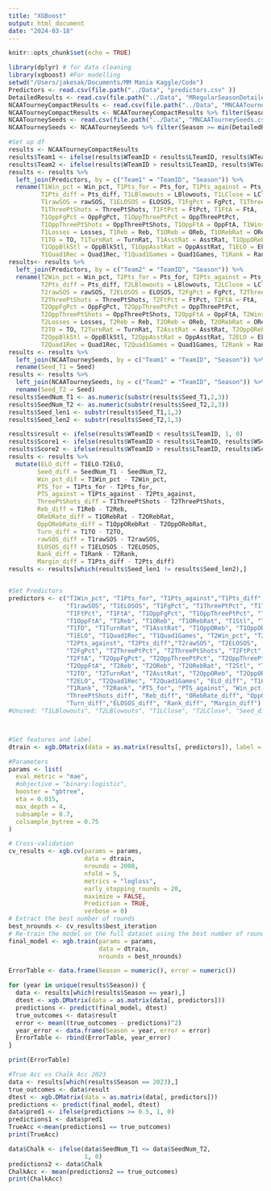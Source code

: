 ```yaml
---
title: "XGBoost"
output: html_document
date: "2024-03-18"
---
```


```r
knitr::opts_chunk$set(echo = TRUE)
```

```r
library(dplyr) # for data cleaning
library(xgboost) #For modelling
setwd("/Users/jakesak/Documents/MM Mania Kaggle/Code")
Predictors <- read.csv(file.path("../Data", "predictors.csv" ))
DetailedResults <- read.csv(file.path("../Data", "MRegularSeasonDetailedResults.csv" ))
NCAATourneyCompactResults <- read.csv(file.path("../Data", "MNCAATourneyCompactResults.csv" ))
NCAATourneyCompactResults <- NCAATourneyCompactResults %>% filter(Season >= min(DetailedResults$Season))
NCAATourneySeeds <- read.csv(file.path("../Data", "MNCAATourneySeeds.csv" ))
NCAATourneySeeds <- NCAATourneySeeds %>% filter(Season >= min(DetailedResults$Season))
```

```r
#Set up df
results <- NCAATourneyCompactResults
results$Team1 <- ifelse(results$WTeamID < results$LTeamID, results$WTeamID, results$LTeamID)
results$Team2 <- ifelse(results$WTeamID > results$LTeamID, results$WTeamID, results$LTeamID)
results <- results %>% 
  left_join(Predictors, by = c("Team1" = "TeamID", "Season")) %>% 
  rename(T1Win_pct = Win_pct, T1Pts_for = Pts_for, T1Pts_against = Pts_against, 
         T1Pts_diff = Pts_diff, T1LBlowouts = LBlowouts, T1LClose = LClose, 
         T1rawSOS = rawSOS, T1ELOSOS = ELOSOS, T1FgPct = FgPct, T1ThreePtPct = ThreePtPct, 
         T1ThreePtShots = ThreePtShots, T1FtPct = FtPct, T1FtA = FtA,
         T1OppFgPct = OppFgPct, T1OppThreePtPct = OppThreePtPct, 
         T1OppThreePtShots = OppThreePtShots, T1OppFtA = OppFtA, T1Wins = Wins, 
         T1Losses = Losses, T1Reb = Reb, T1OReb = OReb, T1ORebRat = ORebRat, T1Stl = Stl, T1Blk = Blk,
         T1TO = TO, T1TurnRat = TurnRat, T1AsstRat = AsstRat, T1OppOReb = OppOReb, T1OppORebRat = OppORebRat, 
         T1OppBlkStl = OppBlkStl, T1OppAsstRat = OppAsstRat, T1ELO = ELO,
         T1Quad1Rec = Quad1Rec, T1Quad1Games = Quad1Games, T1Rank = Rank)
results<- results %>% 
  left_join(Predictors, by = c("Team2" = "TeamID", "Season")) %>% 
  rename(T2Win_pct = Win_pct, T2Pts_for = Pts_for, T2Pts_against = Pts_against,
         T2Pts_diff = Pts_diff, T2LBlowouts = LBlowouts, T2LClose = LClose, 
         T2rawSOS = rawSOS, T2ELOSOS = ELOSOS, T2FgPct = FgPct, T2ThreePtPct = ThreePtPct, 
         T2ThreePtShots = ThreePtShots, T2FtPct = FtPct, T2FtA = FtA,
         T2OppFgPct = OppFgPct, T2OppThreePtPct = OppThreePtPct, 
         T2OppThreePtShots = OppThreePtShots, T2OppFtA = OppFtA, T2Wins = Wins, 
         T2Losses = Losses, T2Reb = Reb, T2OReb = OReb, T2ORebRat = ORebRat, T2Stl = Stl, T2Blk = Blk,
         T2TO = TO, T2TurnRat = TurnRat, T2AsstRat = AsstRat, T2OppOReb = OppOReb, T2OppORebRat = OppORebRat, 
         T2OppBlkStl = OppBlkStl, T2OppAsstRat = OppAsstRat, T2ELO = ELO,
         T2Quad1Rec = Quad1Rec, T2Quad1Games = Quad1Games, T2Rank = Rank)
results <- results %>%
  left_join(NCAATourneySeeds, by = c("Team1" = "TeamID", "Season")) %>%
  rename(Seed_T1 = Seed)
results <- results %>%
  left_join(NCAATourneySeeds, by = c("Team2" = "TeamID", "Season")) %>%
  rename(Seed_T2 = Seed)
results$SeedNum_T1 <- as.numeric(substr(results$Seed_T1,2,3))
results$SeedNum_T2 <- as.numeric(substr(results$Seed_T2,2,3))
results$Seed_len1 <- substr(results$Seed_T1,1,3)
results$Seed_len2 <- substr(results$Seed_T2,1,3)

results$result <- ifelse(results$WTeamID < results$LTeamID, 1, 0)
results$Score1 <- ifelse(results$WTeamID < results$LTeamID, results$WScore, results$LScore)
results$Score2 <- ifelse(results$WTeamID > results$LTeamID, results$WScore, results$LScore)
results <- results %>%
  mutate(ELO_diff = T1ELO-T2ELO,
        Seed_diff = SeedNum_T1 - SeedNum_T2,
        Win_pct_dif = T1Win_pct - T2Win_pct,
        PTS_for = T1Pts_for - T2Pts_for,
        PTS_against = T1Pts_against - T2Pts_against,
        ThreePtShots_diff = T1ThreePtShots - T2ThreePtShots,
        Reb_diff = T1Reb - T2Reb,
        ORebRate_diff = T1ORebRat - T2ORebRat,
        OppORebRate_diff = T1OppORebRat - T2OppORebRat,
        Turn_diff = T1TO - T2TO,
        rawSOS_diff = T1rawSOS - T2rawSOS,
        ELOSOS_diff = T1ELOSOS - T2ELOSOS,
        Rank_diff = T1Rank - T2Rank,
        Margin_diff = T1Pts_diff - T2Pts_diff)
results <- results[which(results$Seed_len1 != results$Seed_len2),]


#Set Predictors
predictors <- c("T1Win_pct", "T1Pts_for", "T1Pts_against","T1Pts_diff", 
                "T1rawSOS", "T1ELOSOS", "T1FgPct", "T1ThreePtPct", "T1ThreePtShots",
                "T1FtPct", "T1FtA", "T1OppFgPct", "T1OppThreePtPct", "T1OppThreePtShots", 
                "T1OppFtA", "T1Reb", "T1OReb", "T1ORebRat", "T1Stl", "T1Blk",
                "T1TO", "T1TurnRat", "T1AsstRat", "T1OppOReb", "T1OppORebRat", "T1OppBlkStl", 
                "T1ELO", "T1Quad1Rec", "T1Quad1Games", "T2Win_pct", "T2Pts_for", 
                "T2Pts_against", "T2Pts_diff","T2rawSOS", "T2ELOSOS", 
                "T2FgPct", "T2ThreePtPct", "T2ThreePtShots", "T2FtPct", 
                "T2FtA", "T2OppFgPct", "T2OppThreePtPct", "T2OppThreePtShots", 
                "T2OppFtA", "T2Reb", "T2OReb", "T2ORebRat", "T2Stl", "T2Blk",
                "T2TO", "T2TurnRat", "T2AsstRat", "T2OppOReb", "T2OppORebRat","T2OppBlkStl",
                "T2ELO", "T2Quad1Rec", "T2Quad1Games", "ELO_diff", "T1OppAsstRat", "T2OppAsstRat",
                "T1Rank", "T2Rank", "PTS_for", "PTS_against", "Win_pct_dif", 
                "ThreePtShots_diff", "Reb_diff", "ORebRate_diff", "OppORebRate_diff", 
                "Turn_diff","ELOSOS_diff", "Rank_diff", "Margin_diff")
#Unused: "T1LBlowouts", "T2LBlowouts", "T1LClose", "T2LClose", "Seed_diff", "rawSOS_diff", "T1Wins", "T1Losses", "T2Wins", "T2Losses", 



#Set features and label
dtrain <- xgb.DMatrix(data = as.matrix(results[, predictors]), label = results$result)

#Parameters
params <- list(
  eval_metric = "mae",
  #objective = "binary:logistic",
  booster = "gbtree",
  eta = 0.015,
  max_depth = 4,
  subsample = 0.7,
  colsample_bytree = 0.75
)

# Cross-validation
cv_results <- xgb.cv(params = params,
                     data = dtrain,
                     nrounds = 2000,
                     nfold = 5,
                     metrics = "logloss",
                     early_stopping_rounds = 20,
                     maximize = FALSE,
                     Prediction = TRUE,
                     verbose = 0)
# Extract the best number of rounds
best_nrounds <- cv_results$best_iteration
# Re-train the model on the full dataset using the best number of rounds
final_model <- xgb.train(params = params,
                         data = dtrain,
                         nrounds = best_nrounds)
```


```r
ErrorTable <- data.frame(Season = numeric(), error = numeric())

for (year in unique(results$Season)) {
  data <- results[which(results$Season == year),]
  dtest <- xgb.DMatrix(data = as.matrix(data[, predictors]))
  predictions <- predict(final_model, dtest)
  true_outcomes <- data$result
  error <- mean((true_outcomes - predictions)^2)
  year_error <- data.frame(Season = year, error = error)
  ErrorTable <- rbind(ErrorTable, year_error)
}

print(ErrorTable)
```

```r
#True Acc vs Chalk Acc 2023
data <- results[which(results$Season == 2023),]
true_outcomes <- data$result
dtest <- xgb.DMatrix(data = as.matrix(data[, predictors]))
predictions <- predict(final_model, dtest)
data$pred1 <- ifelse(predictions >= 0.5, 1, 0)
predictions1 <- data$pred1
TrueAcc <-mean(predictions1 == true_outcomes)
print(TrueAcc)

data$Chalk <- ifelse(data$SeedNum_T1 <= data$SeedNum_T2, 
                     1, 0)
predictions2 <- data$Chalk
ChalkAcc <- mean(predictions2 == true_outcomes)
print(ChalkAcc)
```


